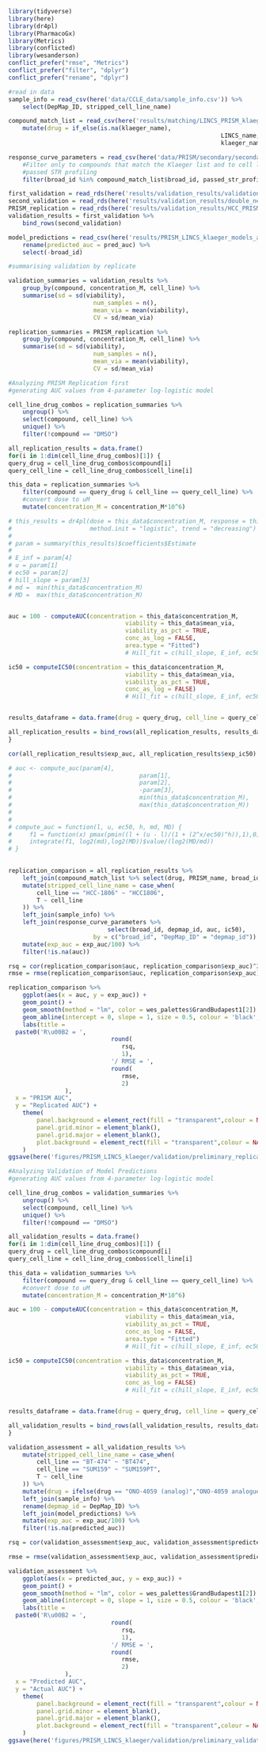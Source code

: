 ```r
library(tidyverse)
library(here)
library(dr4pl)
library(PharmacoGx)
library(Metrics)
library(conflicted)
library(wesanderson)
conflict_prefer("rmse", "Metrics")
conflict_prefer("filter", "dplyr")
conflict_prefer("rename", "dplyr")
```

```r
#read in data 
sample_info = read_csv(here('data/CCLE_data/sample_info.csv')) %>% 
	select(DepMap_ID, stripped_cell_line_name)

compound_match_list = read_csv(here('results/matching/LINCS_PRISM_klaeger_combined_drug_matches_final.csv')) %>% 
	mutate(drug = if_else(is.na(klaeger_name),
															LINCS_name, 
															klaeger_name))

response_curve_parameters = read_csv(here('data/PRISM/secondary/secondary-screen-dose-response-curve-parameters.csv')) %>% 
	#Filter only to compounds that match the Klaeger list and to cell lines that
	#passed STR profiling
	filter(broad_id %in% compound_match_list$broad_id, passed_str_profiling, !is.na(ic50))

first_validation = read_rds(here('results/validation_results/validation_screen.rds'))
second_validation = read_rds(here('results/validation_results/double_negative_validation_screen.rds'))
PRISM_replication = read_rds(here('results/validation_results/HCC_PRISM_replication_screen.rds'))
validation_results = first_validation %>% 
	bind_rows(second_validation) 

model_predictions = read_csv(here('results/PRISM_LINCS_klaeger_models_auc/final_model_predictions_xgboost.csv')) %>% 
	rename(predicted_auc = pred_auc) %>% 
	select(-broad_id)

```

```r
#summarising validation by replicate 

validation_summaries = validation_results %>% 
	group_by(compound, concentration_M, cell_line) %>%
	summarise(sd = sd(viability),
						num_samples = n(),
						mean_via = mean(viability),
						CV = sd/mean_via)

replication_summaries = PRISM_replication %>% 
	group_by(compound, concentration_M, cell_line) %>%
	summarise(sd = sd(viability),
						num_samples = n(),
						mean_via = mean(viability),
						CV = sd/mean_via)
```

```r
#Analyzing PRISM Replication first 
#generating AUC values from 4-parameter log-logistic model

cell_line_drug_combos = replication_summaries %>%
	ungroup() %>% 
	select(compound, cell_line) %>% 
	unique() %>% 
	filter(!compound == "DMSO")

all_replication_results = data.frame()
for(i in 1:dim(cell_line_drug_combos)[1]) {
query_drug = cell_line_drug_combos$compound[i]
query_cell_line = cell_line_drug_combos$cell_line[i]

this_data = replication_summaries %>% 
	filter(compound == query_drug & cell_line == query_cell_line) %>% 
	#convert dose to uM
	mutate(concentration_M = concentration_M*10^6)

# this_results = dr4pl(dose = this_data$concentration_M, response = this_data$mean_via,
#                      method.init = "logistic", trend = "decreasing")
# 
# param = summary(this_results)$coefficients$Estimate
# 
# E_inf = param[4]
# u = param[1]
# ec50 = param[2]
# hill_slope = param[3]
# md =  min(this_data$concentration_M)
# MD =  max(this_data$concentration_M)


auc = 100 - computeAUC(concentration = this_data$concentration_M,
								 viability = this_data$mean_via,
								 viability_as_pct = TRUE,
								 conc_as_log = FALSE,
								 area.type = "Fitted")
								 # Hill_fit = c(hill_slope, E_inf, ec50))

ic50 = computeIC50(concentration = this_data$concentration_M,
								 viability = this_data$mean_via,
								 viability_as_pct = TRUE,
								 conc_as_log = FALSE)
								 # Hill_fit = c(hill_slope, E_inf, ec50)) 


results_dataframe = data.frame(drug = query_drug, cell_line = query_cell_line, exp_auc = auc, exp_ic50 = ic50)

all_replication_results = bind_rows(all_replication_results, results_dataframe)
}

cor(all_replication_results$exp_auc, all_replication_results$exp_ic50)

# auc <- compute_auc(param[4], 
# 									 param[1],
# 									 param[2],
# 									 -param[3],
# 									 min(this_data$concentration_M),
# 									 max(this_data$concentration_M))
#     
# 
# compute_auc = function(l, u, ec50, h, md, MD) {
#     f1 = function(x) pmax(pmin((l + (u - l)/(1 + (2^x/ec50)^h)),1),0)
#     integrate(f1, log2(md),log2(MD))$value/(log2(MD/md))
# }
   

```

```r
replication_comparison = all_replication_results %>% 
	left_join(compound_match_list %>% select(drug, PRISM_name, broad_id)) %>% 
	mutate(stripped_cell_line_name = case_when(
		cell_line == "HCC-1806" ~ "HCC1806",
		T ~ cell_line
	)) %>% 
	left_join(sample_info) %>% 
	left_join(response_curve_parameters %>% 
							select(broad_id, depmap_id, auc, ic50),
						by = c("broad_id", "DepMap_ID" = "depmap_id")) %>% 
	mutate(exp_auc = exp_auc/100) %>% 
	filter(!is.na(auc))

rsq = cor(replication_comparison$auc, replication_comparison$exp_auc)^2
rmse = rmse(replication_comparison$auc, replication_comparison$exp_auc)

replication_comparison %>% 
	ggplot(aes(x = auc, y = exp_auc)) +
	geom_point() +
	geom_smooth(method = "lm", color = wes_palettes$GrandBudapest1[2]) +
	geom_abline(intercept = 0, slope = 1, size = 0.5, colour = 'black', linetype = 3) +
	labs(title = 
  paste0('R\u00B2 = ',
			 				 round(
			 				 	rsq,
			 				 	1),
			 				 '/ RMSE = ',
			 				 round(
			 				 	rmse,
			 				 	2)
			 	), 
  x = "PRISM AUC",
  y = "Replicated AUC") +
	theme(
		panel.background = element_rect(fill = "transparent",colour = NA),
		panel.grid.minor = element_blank(), 
		panel.grid.major = element_blank(),
		plot.background = element_rect(fill = "transparent",colour = NA)
	)
ggsave(here('figures/PRISM_LINCS_klaeger/validation/preliminary_replication_assessment.png'), height = 10, width = 9.5, units = "cm")
```

```r
#Analyzing Validation of Model Predictions 
#generating AUC values from 4-parameter log-logistic model

cell_line_drug_combos = validation_summaries %>%
	ungroup() %>% 
	select(compound, cell_line) %>% 
	unique() %>% 
	filter(!compound == "DMSO")

all_validation_results = data.frame()
for(i in 1:dim(cell_line_drug_combos)[1]) {
query_drug = cell_line_drug_combos$compound[i]
query_cell_line = cell_line_drug_combos$cell_line[i]

this_data = validation_summaries %>% 
	filter(compound == query_drug & cell_line == query_cell_line) %>% 
	#convert dose to uM
	mutate(concentration_M = concentration_M*10^6)

auc = 100 - computeAUC(concentration = this_data$concentration_M,
								 viability = this_data$mean_via,
								 viability_as_pct = TRUE,
								 conc_as_log = FALSE,
								 area.type = "Fitted")
								 # Hill_fit = c(hill_slope, E_inf, ec50))

ic50 = computeIC50(concentration = this_data$concentration_M,
								 viability = this_data$mean_via,
								 viability_as_pct = TRUE,
								 conc_as_log = FALSE)
								 # Hill_fit = c(hill_slope, E_inf, ec50)) 


results_dataframe = data.frame(drug = query_drug, cell_line = query_cell_line, exp_auc = auc, exp_ic50 = ic50)

all_validation_results = bind_rows(all_validation_results, results_dataframe)
}
```

```r
validation_assessment = all_validation_results %>% 
	mutate(stripped_cell_line_name = case_when(
		cell_line == "BT-474" ~ "BT474",
		cell_line == "SUM159" ~ "SUM159PT",
		T ~ cell_line
	)) %>% 
	mutate(drug = ifelse(drug == "ONO-4059 (analog)","ONO-4059 analogue",drug)) %>% 
	left_join(sample_info) %>% 
	rename(depmap_id = DepMap_ID) %>% 
	left_join(model_predictions) %>% 
	mutate(exp_auc = exp_auc/100) %>% 
	filter(!is.na(predicted_auc))

rsq = cor(validation_assessment$exp_auc, validation_assessment$predicted_auc)^2

rmse = rmse(validation_assessment$exp_auc, validation_assessment$predicted_auc)

validation_assessment %>% 
	ggplot(aes(x = predicted_auc, y = exp_auc)) +
	geom_point() +
	geom_smooth(method = "lm", color = wes_palettes$GrandBudapest1[2]) +
	geom_abline(intercept = 0, slope = 1, size = 0.5, colour = 'black', linetype = 3) +
	labs(title = 
  paste0('R\u00B2 = ',
			 				 round(
			 				 	rsq,
			 				 	1),
			 				 '/ RMSE = ',
			 				 round(
			 				 	rmse,
			 				 	2)
			 	), 
  x = "Predicted AUC",
  y = "Actual AUC") +
	theme(
		panel.background = element_rect(fill = "transparent",colour = NA),
		panel.grid.minor = element_blank(), 
		panel.grid.major = element_blank(),
		plot.background = element_rect(fill = "transparent",colour = NA)
	)
ggsave(here('figures/PRISM_LINCS_klaeger/validation/preliminary_validation_assessment.png'), height = 10, width = 9.5, units = "cm")
```

